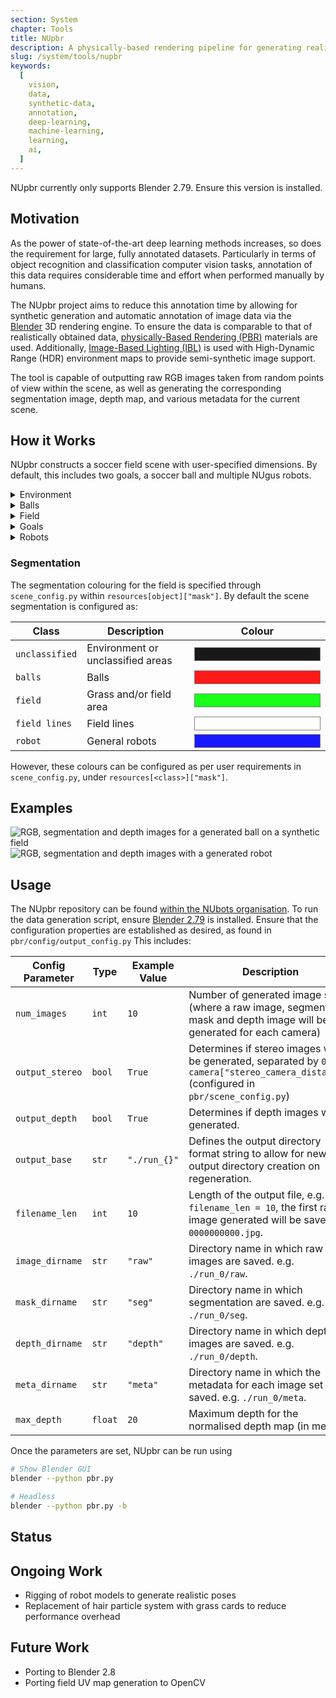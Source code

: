 ```yaml
---
section: System
chapter: Tools
title: NUpbr
description: A physically-based rendering pipeline for generating realistic semi-synthetic data.
slug: /system/tools/nupbr
keywords:
  [
    vision,
    data,
    synthetic-data,
    annotation,
    deep-learning,
    machine-learning,
    learning,
    ai,
  ]
---
```


<Alert type='warning'>
  NUpbr currently only supports Blender 2.79. Ensure this version is installed.
</Alert>

## Motivation

As the power of state-of-the-art deep learning methods increases, so does the requirement for large, fully annotated datasets. Particularly in terms of object recognition and classification computer vision tasks, annotation of this data requires considerable time and effort when performed manually by humans.

The NUpbr project aims to reduce this annotation time by allowing for synthetic generation and automatic annotation of image data via the [Blender](https://www.blender.org/) 3D rendering engine. To ensure the data is comparable to that of realistically obtained data, [physically-Based Rendering (PBR)](https://en.wikipedia.org/wiki/Physically_based_rendering) materials are used. Additionally, [Image-Based Lighting (IBL)](http://ict.usc.edu/pubs/Image-Based%20Lighting.pdf) is used with High-Dynamic Range (HDR) environment maps to provide semi-synthetic image support.

The tool is capable of outputting raw RGB images taken from random points of view within the scene, as well as generating the corresponding segmentation image, depth map, and various metadata for the current scene.

## How it Works

NUpbr constructs a soccer field scene with user-specified dimensions. By default, this includes two goals, a soccer ball and multiple NUgus robots.

<details>

<summary>Environment</summary>

The environment map defines how the IBL will light the scene, as well as the background
for the RGB image. NUpbr will recursively perform regular expression searches to find three files per environment map:

| Item              | Regex Search    | Example        | Description                                 |
| ----------------- | --------------- | -------------- | ------------------------------------------- |
| Raw HDR map       | `.*raw.*\.hdr`  | `001_raw.hdr`  | HDR RGB pixel image filename                |
| Segmentation mask | `.*mask.*\.png` | `001_mask.png` | Semantic segmentation mask of the HDR image |
| Metadata file     | `.*json`        | `001.json`     | Metadata file for the HDR image             |

The **raw HDR map** will contain the RGB image as typically perceived. The HDR format is ideal for this image, as it allows for changing of exposure within Blender.

The **segmentation mask** will define the desired class of each pixel within the HDR map. Colour is used to distinguish between the classes, as shown in the examples within this page.

The **metadata file** contains positional and rotational camera parameters for when the image was taken, as well as configuration for which objects to render, including if balls, goals or the synthetic field are draw during rendering. Additionally, manual limits for where the ball can be placed in the scene can be specified in metres.

<Alert type='info'>

The configurable properties for the environment can be found in `scene_config.py`
within `resources["environment"]`.

</Alert>

</details>

<details>
<summary>Balls</summary>

The ball is either constructed using a preconstructed model (`.fbx`) with corresponding
colour and/or normal maps, or via a UV colour map for the ball. Again, a recursive regex search is applied to populate the ball resources:

### UV Map

| Item     | Regex Search         | Example          | Description                          |
| -------- | -------------------- | ---------------- | ------------------------------------ |
| UV Image | `.*colou?rs?.*\.jpg` | `001_colour.jpg` | RGB image of the UV map for the ball |

### FBX File

| Item       | Regex Search             | Example          | Description                                                                 |
| ---------- | ------------------------ | ---------------- | --------------------------------------------------------------------------- |
| Colour map | `.*colou?rs?.*\.jpg`     | `001_colour.png` | RGB pixel image filename for the colour map which can be applied to the FBX |
| Normal map | `.*norm(?:al)?s?.*\.png` | `001_norm.png`   | Normal map of the FBX                                                       |

The normal and colour maps are then applied to the ball using a material controlled by a [PBR node](https://docs.blender.org/manual/en/latest/render/shader_nodes/shader/principled.html).

<Alert type='info'>

The configurable properties for the ball can be found in `scene_config.py`
within `resources["ball"]`.

</Alert>

</details>

<details>
<summary>Field</summary>

When the user specifies that the field is to be synthetically generated, a hair particle system is used to create grass on the field.

### Colouring the Field

A UV map of the field lines is generated based on the specified field dimensions in `scene_config.py` within `cfg["field"]`, which is then mixed with the grass colour to create field lines within the synthetic grass.
A [PBR node](https://docs.blender.org/manual/en/latest/render/shader_nodes/shader/principled.html) is used for the grass, using the grass and field line colouring for the base colour of the field.

### Segmenting the Field

The segmentation of the field is performed using [scene composites](https://docs.blender.org/manual/en/latest/compositing/introduction.html), where the UV map projection on the field (in the camera viewpoint) is recoloured based on the desired segmentation mask colour of the field lines. This scene composite is then applied over the segmentation mask from the field, to ensure that the field lines appear over the top of the field.

<Alert type='info'>

The configurable properties for the field can be found in `scene_config.py`
within `resources["field"]`.

</Alert>

</details>

<details>
<summary>Goals</summary>

The goals are constructed based on the desired goal dimensions in `scene_config.py` within `cfg["goal"]`. These goals can either be generated as rectangular or rounded, as defined in `scene_config.py`, in `cfg["goal"]["shape"]`.

Using a [PBR node](https://docs.blender.org/manual/en/latest/render/shader_nodes/shader/principled.html), the goals are given a colour, metallicity and roughness as specified in `blend_config.py` within `goal`.

The segmentation colouring for the goals are **only applied to the front quad** (goal posts and crossbar).

<Alert type='info'>

The configurable properties for the
goals can be found in `scene_config.py` within `resources["goal"]`.

</Alert>

</details>

<details>

<summary>Robots</summary>

<Alert type='warning'>

Robots within NUpbr are still a **work in progress**. Currently only a
specific implementation of the NUgus robot is supported, and is likely subject to change in the future.

</Alert>

### Configuration

Configuration for the NUgus robot can be found in `scene_config.py` within `resources["robot"]`. This configuration is composed of four parameters:

| Parameter             | Example                | Description                                                                             |
| --------------------- | ---------------------- | --------------------------------------------------------------------------------------- |
| `mesh_path`           | `"./robot/NUgus.fbx"`  | Path to the file which holds the NUgus FBX file                                         |
| `texture_path`        | `"./robot/textures/"`  | Path to the directory which holds the NUgus robot's materials and texture maps          |
| `kinematics_path`     | `"./robot/NUgus.json"` | Path to the file which holds kinematics limits and part names to assemble robot         |
| `kinematics_variance` | `0.5`                  | Floating point value for the maximum variation from the neutral pose of each robot part |
| `texture_path`        | `"./robot/textures/"`  | Path to colour and normal maps for each robot part                                      |

Additionally, the number of robots generated within the scene can be configured with `scene_config.py` with `num_robots`.

### Kinematics

The kinematics of the robot are read from the `kinematics_path`, and the individual FBX files for each part are assembled as per the read kinematics configuration. Robot parts will randomly be placed according to `kinematics_variance`, where `kinematics_variance = 0.0` will place robots in their neutral pose, and `kinematics_variance = 1.0` will allow for random placement up to the kinematic limits of the robot.

<Alert type='info'>

The configurable properties for robots can be found in `scene_config.py` within `resources["robot"]`.

</Alert>

</details>

### Segmentation

The segmentation colouring for the field is specified through `scene_config.py` within `resources[object]["mask"]`. By default the scene segmentation is configured as:

| Class          | Description                       | Colour                                                                                                               |
| -------------- | --------------------------------- | -------------------------------------------------------------------------------------------------------------------- |
| `unclassified` | Environment or unclassified areas | <div style='border: 1px solid grey; background-color: rgba(0, 0, 0, 0.9); width : 200px; height: 20px;'></div>       |
| `balls`        | Balls                             | <div style='border: 1px solid grey; background-color: rgba(255, 0, 0, 0.9); width : 200px; height: 20px;'></div>     |
| `field`        | Grass and/or field area           | <div style='border: 1px solid grey; background-color: rgba(0, 255, 0, 0.9); width : 200px; height: 20px;'></div>     |
| `field lines`  | Field lines                       | <div style='border: 1px solid grey; background-color: rgba(255, 255, 255, 0.9); width : 200px; height: 20px;'></div> |
| `robot`        | General robots                    | <div style='border: 1px solid grey; background-color: rgba(0, 0, 255, 0.9); width : 200px; height: 20px;'></div>     |

However, these colours can be configured as per user requirements in `scene_config.py`, under `resources[<class>]["mask"]`.

## Examples

![RGB, segmentation and depth images for a generated ball on a synthetic field](images/ball_L.png 'RGB, segmentation and depth images for a generated ball on a synthetic field')
![RGB, segmentation and depth images with a generated robot](images/robot_outside.png 'RGB, segmentation and depth images with a generated robot')

## Usage

The NUpbr repository can be found [within the NUbots organisation](https://github.com/NUbots/NUpbr). To run the data generation script, ensure [Blender 2.79](https://www.blender.org/download/previous-versions/) is installed. Ensure that the configuration properties are established as desired, as found in `pbr/config/output_config.py`
This includes:

| Config Parameter | Type    | Example Value | Description                                                                                                                                |
| ---------------- | ------- | ------------- | ------------------------------------------------------------------------------------------------------------------------------------------ |
| `num_images`     | `int`   | `10`          | Number of generated image sets (where a raw image, segmentation mask and depth image will be generated for each camera)                    |
| `output_stereo`  | `bool`  | `True`        | Determines if stereo images will be generated, separated by `0.5 * camera["stereo_camera_distance"]` (configured in `pbr/scene_config.py`) |
| `output_depth`   | `bool`  | `True`        | Determines if depth images will be generated.                                                                                              |
| `output_base`    | `str`   | `"./run_{}"`  | Defines the output directory format string to allow for new output directory creation on regeneration.                                     |
| `filename_len`   | `int`   | `10`          | Length of the output file, e.g. for `filename_len = 10`, the first raw image generated will be saved as `0000000000.jpg`.                  |
| `image_dirname`  | `str`   | `"raw"`       | Directory name in which raw images are saved. e.g. `./run_0/raw`.                                                                          |
| `mask_dirname`   | `str`   | `"seg"`       | Directory name in which segmentation are saved. e.g. `./run_0/seg`.                                                                        |
| `depth_dirname`  | `str`   | `"depth"`     | Directory name in which depth images are saved. e.g. `./run_0/depth`.                                                                      |
| `meta_dirname`   | `str`   | `"meta"`      | Directory name in which the metadata for each image set is saved. e.g. `./run_0/meta`.                                                     |
| `max_depth`      | `float` | `20`          | Maximum depth for the normalised depth map (in metres).                                                                                    |

Once the parameters are set, NUpbr can be run using

```bash
# Show Blender GUI
blender --python pbr.py

# Headless
blender --python pbr.py -b
```

## Status

## Ongoing Work

- Rigging of robot models to generate realistic poses
- Replacement of hair particle system with grass cards to reduce performance overhead

## Future Work

- Porting to Blender 2.8
- Porting field UV map generation to OpenCV
